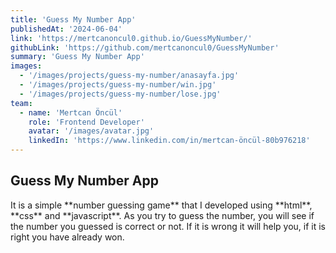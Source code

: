 ```yaml
---
title: 'Guess My Number App'
publishedAt: '2024-06-04'
link: 'https://mertcanoncul0.github.io/GuessMyNumber/'
githubLink: 'https://github.com/mertcanoncul0/GuessMyNumber'
summary: 'Guess My Number App'
images:
  - '/images/projects/guess-my-number/anasayfa.jpg'
  - '/images/projects/guess-my-number/win.jpg'
  - '/images/projects/guess-my-number/lose.jpg'
team:
  - name: 'Mertcan Öncül'
    role: 'Frontend Developer'
    avatar: '/images/avatar.jpg'
    linkedIn: 'https://www.linkedin.com/in/mertcan-öncül-80b976218'
---
```


## Guess My Number App

<p>
  It is a simple **number guessing game** that I developed using **html**,
  **css** and **javascript**. As you try to guess the number, you will see if
  the number you guessed is correct or not. If it is wrong it will help you, if
  it is right you have already won.
</p>
